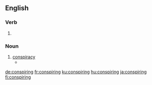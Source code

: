 ==English==

===Verb===
{{head|en|present participle}}

# {{present participle of|conspire|lang=en}}

===Noun===
{{en-noun}}

# [[conspiracy]]
#* {{quote-news|year=2007|date=July 15|author=|title=The Nixonian Whitewash, Scrubbed|work=New York Times|url=http://www.nytimes.com/2007/07/15/opinion/15sun4.html
|passage=This time, however, eavesdropping on more of his tragicomic '''conspirings''' is secondary to the fact that they are part of an agreement to finally legitimize the privately run, propagandistic Nixon library. }}

[[de:conspiring]]
[[fr:conspiring]]
[[ku:conspiring]]
[[hu:conspiring]]
[[ja:conspiring]]
[[fi:conspiring]]